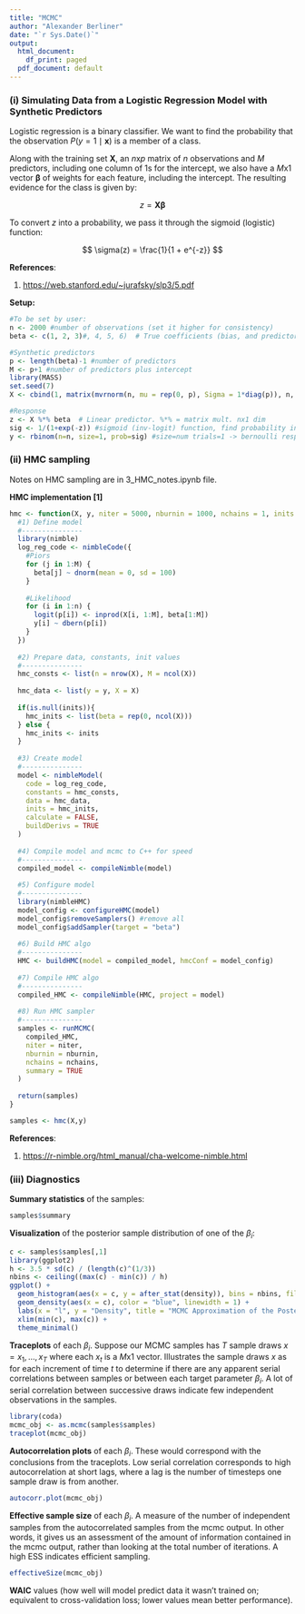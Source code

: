 ---
title: "MCMC"
author: "Alexander Berliner"
date: "`r Sys.Date()`"
output:
  html_document:
    df_print: paged
  pdf_document: default
---

### (i) Simulating Data from a Logistic Regression Model with Synthetic Predictors

Logistic regression is a binary classifier. We want to find the probability that the observation $P(y = 1 \mid \mathbf{x})$ is a member of a class.

Along with the training set $\mathbf{X}$, an $n\text{x}p$ matrix of $n$ observations and $M$ predictors, including one column of 1s for the intercept, we also have a $M\text{x}1$ vector $\boldsymbol{\beta}$ of weights for each feature, including the intercept. The resulting evidence for the class is given by:

$$
z = \mathbf{X} \boldsymbol{\beta}
$$

To convert $z$ into a probability, we pass it through the sigmoid (logistic) function:

$$
\sigma(z) = \frac{1}{1 + e^{-z}}
$$

**References**:

1.  <https://web.stanford.edu/~jurafsky/slp3/5.pdf>

**Setup:**

```{r}
#To be set by user:
n <- 2000 #number of observations (set it higher for consistency)
beta <- c(1, 2, 3)#, 4, 5, 6)  # True coefficients (bias, and predictors) px1

#Synthetic predictors
p <- length(beta)-1 #number of predictors
M <- p+1 #number of predictors plus intercept
library(MASS)
set.seed(7)
X <- cbind(1, matrix(mvrnorm(n, mu = rep(0, p), Sigma = 1*diag(p)), n, p))  # Design matrix with intercept (bias). nxp

#Response
z <- X %*% beta  # Linear predictor. %*% = matrix mult. nx1 dim
sig <- 1/(1+exp(-z)) #sigmoid (inv-logit) function, find probability in [0,1], predicted y
y <- rbinom(n=n, size=1, prob=sig) #size=num trials=1 -> bernoulli response var
```

### (ii) HMC sampling

Notes on HMC sampling are in 3_HMC_notes.ipynb file.

**HMC implementation [1]**

```{r}
hmc <- function(X, y, niter = 5000, nburnin = 1000, nchains = 1, inits = NULL) {
  #1) Define model
  #---------------
  library(nimble)
  log_reg_code <- nimbleCode({
    #Piors
    for (j in 1:M) {
      beta[j] ~ dnorm(mean = 0, sd = 100)
    }
    
    #Likelihood
    for (i in 1:n) {
      logit(p[i]) <- inprod(X[i, 1:M], beta[1:M])
      y[i] ~ dbern(p[i]) 
    }
  })
  
  #2) Prepare data, constants, init values
  #---------------
  hmc_consts <- list(n = nrow(X), M = ncol(X))
  
  hmc_data <- list(y = y, X = X)
  
  if(is.null(inits)){
    hmc_inits <- list(beta = rep(0, ncol(X)))
  } else {
    hmc_inits <- inits
  }
  
  #3) Create model
  #---------------
  model <- nimbleModel(
    code = log_reg_code,
    constants = hmc_consts,
    data = hmc_data,
    inits = hmc_inits,
    calculate = FALSE,
    buildDerivs = TRUE
  )
  
  #4) Compile model and mcmc to C++ for speed
  #---------------
  compiled_model <- compileNimble(model)
  
  #5) Configure model
  #---------------
  library(nimbleHMC)
  model_config <- configureHMC(model)
  model_config$removeSamplers() #remove all
  model_config$addSampler(target = "beta")
  
  #6) Build HMC algo
  #---------------
  HMC <- buildHMC(model = compiled_model, hmcConf = model_config)
  
  #7) Compile HMC algo
  #---------------
  compiled_HMC <- compileNimble(HMC, project = model)
  
  #8) Run HMC sampler
  #---------------
  samples <- runMCMC(
    compiled_HMC,
    niter = niter,
    nburnin = nburnin,
    nchains = nchains,
    summary = TRUE
  )
  
  return(samples)
}
```

```{r}
samples <- hmc(X,y)
```

**References**:

1.  <https://r-nimble.org/html_manual/cha-welcome-nimble.html>

### (iii) Diagnostics

**Summary statistics** of the samples:

```{r}
samples$summary
```

**Visualization** of the posterior sample distribution of one of the $\beta_i$:

```{r}
c <- samples$samples[,1]
library(ggplot2)
h <- 3.5 * sd(c) / (length(c)^(1/3))
nbins <- ceiling((max(c) - min(c)) / h)
ggplot() +
  geom_histogram(aes(x = c, y = after_stat(density)), bins = nbins, fill = "orange", color = "black", alpha = 0.6) +
  geom_density(aes(x = c), color = "blue", linewidth = 1) +
  labs(x = "l", y = "Density", title = "MCMC Approximation of the Posterior") +
  xlim(min(c), max(c)) +
  theme_minimal()
```

**Traceplots** of each $\beta_i$. Suppose our MCMC samples has $T$ sample draws $x = x_1,\ldots, x_T$ where each $x_t$ is a $M\text{x}1$ vector. Illustrates the sample draws $x$ as for each increment of time $t$ to determine if there are any apparent serial correlations between samples or between each target parameter $\beta_i$. A lot of serial correlation between successive draws indicate few independent observations in the samples.

```{r}
library(coda)
mcmc_obj <- as.mcmc(samples$samples)
traceplot(mcmc_obj)
```

**Autocorrelation plots** of each $\beta_i$. These would correspond with the conclusions from the traceplots. Low serial correlation corresponds to high autocorrelation at short lags, where a lag is the number of timesteps one sample draw is from another.

```{r}
autocorr.plot(mcmc_obj)
```

**Effective sample size** of each $\beta_i$. A measure of the number of independent samples from the autocorrelated samples from the mcmc output. In other words, it gives us an assessment of the amount of information contained in the mcmc output, rather than looking at the total number of iterations. A high ESS indicates efficient sampling.

```{r}
effectiveSize(mcmc_obj)
```

**WAIC** values (how well will model predict data it wasn't trained on; equivalent to cross-validation loss; lower values mean better performance).
